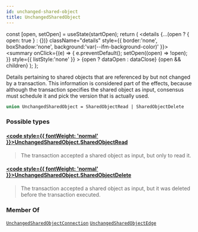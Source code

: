 ```yaml
---
id: unchanged-shared-object
title: UnchangedSharedObject
---
```









  const [open, setOpen] = useState(startOpen);
  return (
    <details {...(open ? { open: true } : {})} className="details" style={{ border:'none', boxShadow:'none', background:'var(--ifm-background-color)' }}>
      <summary
        onClick={(e) => {
          e.preventDefault();
          setOpen((open) => !open);
        }}
        style={{ listStyle:'none' }}
      >
      {open ? dataOpen : dataClose}
      </summary>
      {open && children}
    </details>
  );
};








Details pertaining to shared objects that are referenced by but not changed
by a transaction. This information is considered part of the effects,
because although the transaction specifies the shared object as input,
consensus must schedule it and pick the version that is actually used.


```graphql
union UnchangedSharedObject = SharedObjectRead | SharedObjectDelete
```




### Possible types

#### [<code style={{ fontWeight: 'normal' }}>UnchangedSharedObject.<b>SharedObjectRead</b></code>](/references/iota-api/iota-graphql/reference/types/objects/shared-object-read) <Badge class="badge badge--secondary" text="object"/> 
> 
> 
> The transaction accepted a shared object as input, but only to read it.
> 

#### [<code style={{ fontWeight: 'normal' }}>UnchangedSharedObject.<b>SharedObjectDelete</b></code>](/references/iota-api/iota-graphql/reference/types/objects/shared-object-delete) <Badge class="badge badge--secondary" text="object"/> 
> 
> 
> The transaction accepted a shared object as input, but it was deleted before
> the transaction executed.
> 





### Member Of

[`UnchangedSharedObjectConnection`](/references/iota-api/iota-graphql/reference/types/objects/unchanged-shared-object-connection)  <Badge class="badge badge--secondary" text="object"/><Bullet />[`UnchangedSharedObjectEdge`](/references/iota-api/iota-graphql/reference/types/objects/unchanged-shared-object-edge)  <Badge class="badge badge--secondary" text="object"/>

